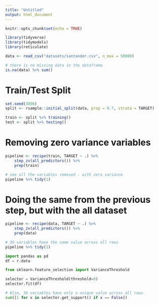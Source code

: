 ```yaml
---
title: "Untitled"
output: html_document
---
```


```r
knitr::opts_chunk$set(echo = TRUE)
```

```r
library(tidyverse)
library(tidymodels)
library(reticulate)

data <- read_csv("datasets/santander.csv", n_max = 50000)

# there is no missing data in the dataframe
is.na(data) %>% sum()
```

# Train/Test Split
```r
set.seed(3896)
split <- rsample::initial_split(data, prop = 0.7, strata = TARGET)

train <- split %>% training()
test <- split %>% testing()
```

# Removing zero variance variables
```r
pipeline <- recipe(train, TARGET ~ .) %>% 
    step_zv(all_predictors()) %>% 
    prep(train)

# see all the variables removed - with zero variance
pipeline %>% tidy(1)
```


# Doing the same from the previous step, but with the all dataset
```r
pipeline <- recipe(data, TARGET ~ .) %>% 
    step_zv(all_predictors()) %>% 
    prep(data)

# 36 variables have the same value across all rows
pipeline %>% tidy(1)
```

```python
import pandas as pd
df = r.data

from sklearn.feature_selection import VarianceThreshold

selector = VarianceThreshold(threshold=0)
selector.fit(df)

# Also, 36 variables have only a unique value across all rows
sum([1 for x in selector.get_support() if x == False])
```

